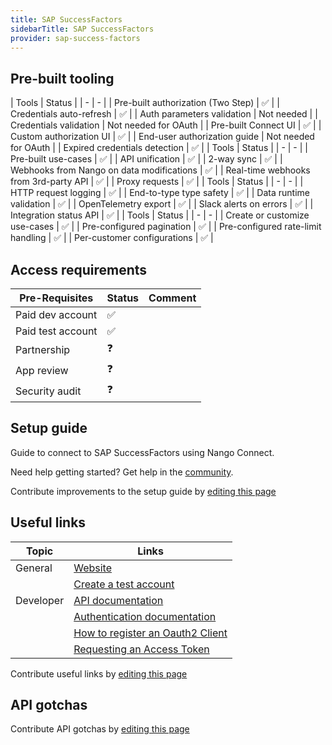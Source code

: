 ```yaml
---
title: SAP SuccessFactors
sidebarTitle: SAP SuccessFactors
provider: sap-success-factors
---
```




<Overview />

## Pre-built tooling

<AccordionGroup>
<Accordion title="✅ Authorization">
| Tools | Status |
| - | - |
| Pre-built authorization (Two Step) | ✅ |
| Credentials auto-refresh | ✅ |
| Auth parameters validation | Not needed |
| Credentials validation | Not needed for OAuth |
| Pre-built Connect UI | ✅ |
| Custom authorization UI | ✅ |
| End-user authorization guide | Not needed for OAuth |
| Expired credentials detection | ✅ |
</Accordion>
<Accordion title="✅ Read & write data">
| Tools | Status |
| - | - |
| Pre-built use-cases | ✅ |
| API unification | ✅ |
| 2-way sync | ✅ |
| Webhooks from Nango on data modifications | ✅ |
| Real-time webhooks from 3rd-party API | ✅ |
| Proxy requests | ✅ |
</Accordion>
<Accordion title="✅ Observability & data quality">
| Tools | Status |
| - | - |
| HTTP request logging | ✅ |
| End-to-type type safety | ✅ |
| Data runtime validation | ✅ |
| OpenTelemetry export | ✅ |
| Slack alerts on errors | ✅ |
| Integration status API | ✅ |
</Accordion>
<Accordion title="✅ Customization">
| Tools | Status |
| - | - |
| Create or customize use-cases | ✅ |
| Pre-configured pagination | ✅ |
| Pre-configured rate-limit handling | ✅ |
| Per-customer configurations | ✅ |
</Accordion>
</AccordionGroup>

<PreBuiltUseCases />

## Access requirements
| Pre-Requisites | Status | Comment|
| - | - | - |
| Paid dev account | ✅ |  |
| Paid test account | ✅ |  |
| Partnership | ❓ | |
| App review | ❓ |  |
| Security audit | ❓ | |


## Setup guide
<Card title="Connect to SAP SuccessFactors" icon="link" href="/integrations/all/sap-success-factors/connect" horizontal>
  Guide to connect to SAP SuccessFactors using Nango Connect.
</Card>

<Tip>Need help getting started? Get help in the [community](https://nango.dev/slack).</Tip>

<Note>Contribute improvements to the setup guide by [editing this page](https://github.com/nangohq/nango/tree/master/docs-v2/integrations/all/perimeter81.mdx)</Note>


## Useful links

| Topic | Links | 
| - | - | 
| General | [Website](https://www.sap.com/africa/products/hcm.html) |
| | [Create a test account](https://www.sap.com/africa/products/hcm/login.html) |
| Developer | [API documentation](https://help.sap.com/docs/SAP_SUCCESSFACTORS_PLATFORM/d599f15995d348a1b45ba5603e2aba9b/bf3876ea9fc641848e85677d27995ed3.html) |
| | [Authentication documentation](https://help.sap.com/docs/SAP_SUCCESSFACTORS_PLATFORM/d599f15995d348a1b45ba5603e2aba9b/d9a9545305004187986c866de2b66987.html) |
| | [How to register an Oauth2 Client](https://help.sap.com/docs/SAP_SUCCESSFACTORS_PLATFORM/d599f15995d348a1b45ba5603e2aba9b/6b3c741483de47b290d075d798163bc1.html) |
| | [Requesting an Access Token](https://help.sap.com/docs/SAP_SUCCESSFACTORS_PLATFORM/d599f15995d348a1b45ba5603e2aba9b/223bc880027b4da7983e2f60c49d3992.html) |

<Note>Contribute useful links by [editing this page](https://github.com/nangohq/nango/tree/master/docs-v2/integrations/all/perimeter81.mdx)</Note>

## API gotchas

<Note>Contribute API gotchas by [editing this page](https://github.com/nangohq/nango/tree/master/docs-v2/integrations/all/sap-success-factors.mdx)</Note>

